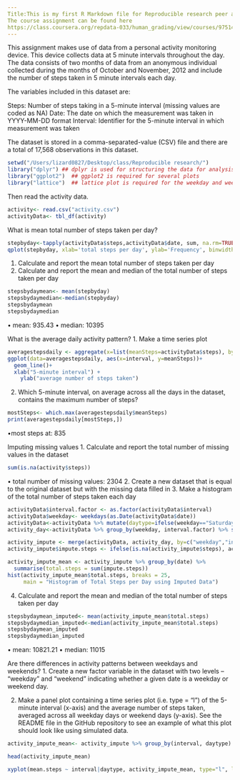 ```yaml
---
Title:This is my first R Markdown file for Reproducible research peer assessment 1
The course assignment can be found here 
https://class.coursera.org/repdata-033/human_grading/view/courses/975146/assessments/3/submissions
---
```


This assignment makes use of data from a personal activity monitoring device. This device collects data at 5 minute intervals throughout the day. The data consists of two months of data from an anonymous individual collected during the months of October and November, 2012 and include the number of steps taken in 5 minute intervals each day.

The variables included in this dataset are:

Steps: Number of steps taking in a 5-minute interval (missing values are coded as NA)
Date: The date on which the measurement was taken in YYYY-MM-DD format
Interval: Identifier for the 5-minute interval in which measurement was taken

The dataset is stored in a comma-separated-value (CSV) file and there are a total of 17,568 observations in this dataset.

```r
setwd("/Users/lizard0827/Desktop/class/Reproducible research/")
library("dplyr") ## dplyr is used for structuring the data for analysis
library("ggplot2")  ## ggplot2 is required for several plots
library("lattice")  ## lattice plot is required for the weekday and weekend plot
```
Then read the activity data.
```r
activity<- read.csv("activity.csv")
activityData<- tbl_df(activity)
```
What is mean total number of steps taken per day?
```r
stepbyday<-tapply(activityData$steps,activityData$date, sum, na.rm=TRUE)
qplot(stepbyday, xlab='total steps per day', ylab='Frequency', binwidth=500)
```

1. Calculate and report the mean total number of steps taken per day
2. Calculate and report the mean and median of the total number of steps taken per day
```r
stepsbydaymean<- mean(stepbyday)
stepsbydaymedian<-median(stepbyday)
stepsbydaymean
stepsbydaymedian
```
• mean: 935.43
• median: 10395

What is the average daily activity pattern?
1. Make a time series plot
```r
averagestepsdaily <- aggregate(x=list(meanSteps=activityData$steps), by=list(interval=activityData$interval), FUN=mean, na.rm=TRUE)
ggplot(data=averagestepsdaily, aes(x=interval, y=meanSteps))+
  geom_line()+
  xlab("5-minute interval") +
    ylab("average number of steps taken") 
```

2. Which 5-minute interval, on average across all the days in the dataset, contains the maximum number of steps?
```r
mostSteps<- which.max(averagestepsdaily$meanSteps)
print(averagestepsdaily[mostSteps,])
```
•most steps at: 835

Imputing missing values
1. Calculate and report the total number of missing values in the dataset
```r
sum(is.na(activity$steps))
```
• total number of missing values: 2304
2. Create a new dataset that is equal to the original dataset but with the missing data filled in
3. Make a histogram of the total number of steps taken each day
```r
activityData$interval.factor <- as.factor(activityData$interval)
activityData$weekday<- weekdays(as.Date(activityData$date))
activityData<-activityData %>% mutate(daytype=ifelse(weekday=="Saturday" | weekday=="Sunday", "weekend", "weekday"))
activity_day<-activityData %>% group_by(weekday, interval.factor) %>% summarise(mean.steps = mean(steps, na.rm=TRUE))
```

```r
activity_impute <- merge(activityData, activity_day, by=c("weekday","interval.factor"))
activity_impute$impute.steps <- ifelse(is.na(activity_impute$steps), activity_impute$mean.steps, activity_impute$steps)
```

```r
activity_impute_mean <- activity_impute %>% group_by(date) %>% 
  summarise(total.steps = sum(impute.steps))
hist(activity_impute_mean$total.steps, breaks = 25, 
     main = "Histogram of Total Steps per Day using Imputed Data")
```

4. Calculate and report the mean and median of the total number of steps taken per day
```r
stepsbydaymean_imputed<- mean(activity_impute_mean$total.steps)
stepsbydaymedian_imputed<-median(activity_impute_mean$total.steps)
stepsbydaymean_imputed
stepsbydaymedian_imputed
```
• mean: 10821.21
• median: 11015

Are there differences in activity patterns between weekdays and weekends?
1. Create a new factor variable in the dataset with two levels – “weekday” and “weekend” indicating whether a given date is a weekday or weekend day.

2. Make a panel plot containing a time series plot (i.e. type = "l") of the 5-minute interval (x-axis) and the average number of steps taken, averaged across all weekday days or weekend days (y-axis). See the README file in the GitHub repository to see an example of what this plot should look like using simulated data.

```r
activity_impute_mean<- activity_impute %>% group_by(interval, daytype) %>% summarise(mean.steps= mean(impute.steps))

head(activity_impute_mean)

xyplot(mean.steps ~ interval|daytype, activity_impute_mean, type="l", lwd= 1, xlab="interval", ylab="Number of steps", layout=c(1,2))

```
